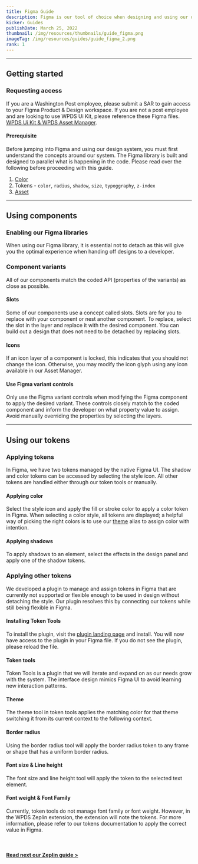 ```yaml
---
title: Figma Guide
description: Figma is our tool of choice when designing and using our design system. Other design software is currently not supported, but maybe in the future.
kicker: Guides
publishDate: March 25, 2022
thumbnail: /img/resources/thumbnails/guide_figma.png
imageTag: /img/resources/guides/guide_figma_2.png
rank: 1
---
```


---

## Getting started

### Requesting access

If you are a Washington Post employee, please submit a SAR to gain access to your
Figma Product & Design workspace. If you are not a post employee and are
looking to use WPDS Ui Kit, please reference these Figma files.
[WPDS Ui Kit & WPDS Asset Manager](https://www.figma.com/@WPDS).

#### Prerequisite

Before jumping into Figma and using our design system, you must first understand the concepts around our system. The Figma library is built and designed to parallel what is happening in the code.
Please read over the following before proceeding with this guide.

1. [Color](/foundations/color)
2. Tokens - `color`, `radius`, `shadow`, `size`, `typoggraphy`, `z-index`
3. [Asset](/foundations/wam)

---

## Using components

### Enabling our Figma libraries

When using our Figma library, it is essential not to detach as this will
give you the optimal experience when handing off designs to a developer.

<Container>
  <Box
    as="iframe"
    css={{ minHeight: "640px", maxWidth: "100%", padding: "$100 $100" }}
    src="https://scribehow.com/embed/Our_Figma_Library__hutMYjdCRe-Anb5ckKUvpw"
    width="100%"
    height="640"
    allowfullscreen
    frameborder="0"
  ></Box>
</Container>

### Component variants

All of our components match the coded API (properties of the variants)
as close as possible.

<Container>
  <Box
    as="iframe"
    css={{ minHeight: "640px", maxWidth: "100%", padding: "$100 $100" }}
    src="https://scribehow.com/embed/Component_Api__rc7AiXYQTX2fe4lMLEOnHg"
    width="100%"
    height="640"
    allowfullscreen
    frameborder="0"
  ></Box>
</Container>

#### Slots

Some of our components use a concept called slots. Slots are for you to
replace with your component or nest another component. To replace,
select the slot in the layer and replace it with the desired component.
You can build out a design that does not need to be detached by replacing slots.

<Container caption="This example shows available slots to replace with other local or design system components">
  <InlineImage
    width={252}
    height={285}
    maxWidth="100%"
    src="/img/guides/figma/slots.png"
  />
</Container>

#### Icons

If an icon layer of a component is locked, this indicates that you should not change the icon. Otherwise, you may modify the icon glyph using any icon available in our Asset Manager.

#### Use Figma variant controls

Only use the Figma variant controls when modifying the Figma component to apply the desired variant. These controls closely match
to the coded component and inform the developer on what property value to assign.
Avoid manually overriding the properties by selecting the layers.

<Container>
  <InlineImage
    width={318}
    height={156}
    maxWidth="100%"
    src="/img/guides/figma/component_properties.gif"
  />
</Container>

---

## Using our tokens

### Applying tokens

In Figma, we have two tokens managed by the native Figma UI.
The shadow and color tokens can be accessed by
selecting the style icon. All other tokens are handled either through our token
tools or manually.

#### Applying color

Select the style icon and apply the fill or stroke color to apply a color token in Figma.
When selecting a color style, all tokens are displayed; a helpful way
of picking the right colors is to use our [theme](/foundations/color#Themes) alias to assign color with intention.

<Container>
  <InlineImage
    width={239}
    height={322}
    maxWidth="100%"
    src="/img/guides/figma/using_theme.gif"
  />
</Container>

#### Applying shadows

To apply shadows to an element, select the effects in the design panel and apply one of the shadow tokens.

<Container>
  <InlineImage
    width={228}
    height={322}
    maxWidth="100%"
    src="/img/guides/figma/applying_shadows.gif"
  />
</Container>

### Applying other tokens

We developed a plugin to manage and assign tokens in Figma that are currently
not supported or flexible enough to be used in design without detaching the style.
Our plugin resolves this by connecting our tokens while still being flexible in Figma.

#### Installing Token Tools

To install the plugin, visit the [plugin landing page](https://www.figma.com/community/plugin/1044987008646864166/Token-Tool)
and install. You will now have access to the plugin in your Figma file. If you do not see the plugin, please reload the file.

#### Token tools

Token Tools is a plugin that we will iterate and expand on as our needs grow with the system.
The interface design mimics Figma UI to avoid learning new interaction patterns.

<Container>
  <InlineSVG
    width={300}
    height={600}
    path="/img/guides/figma/plugin.svg"
    description="TESTING"
  />
</Container>

#### Theme

The theme tool in token tools applies the matching color for that theme switching it from its
current context to the following context.

<Container>
  <InlineImage
    width={1148}
    height={406}
    maxWidth="100%"
    src="/img/guides/figma/plugin_theme.gif"
  />
</Container>

#### Border radius

Using the border radius tool will apply the border radius token to any frame or shape that
has a uniform border radius.

<Container>
  <InlineImage
    width={1158}
    height={540}
    maxWidth="100%"
    src="/img/guides/figma/border_radius.gif"
  />
</Container>

#### Font size & Line height

The font size and line height tool will apply the token to the selected text element.

<Container>
  <InlineImage
    width={1158}
    height={540}
    maxWidth="100%"
    src="/img/guides/figma/font_size_line_height.gif"
  />
</Container>

#### Font weight & Font Family

Currently, token tools do not manage font family or font weight. However, in the WPDS Zeplin extension, the extension will note the tokens. For more information, please refer to our tokens documentation to apply the correct value in
Figma.

<BR size="xl" />

#### [Read next our Zeplin guide >](/resources/guides/zeplin-guide)

<BR size="xl" />
